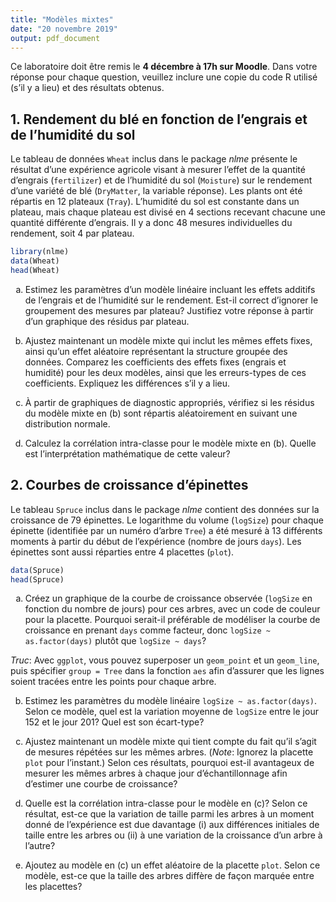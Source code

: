 ```yaml
---
title: "Modèles mixtes"
date: "20 novembre 2019"
output: pdf_document
---
```


Ce laboratoire doit être remis le **4 décembre à 17h sur Moodle**. Dans votre réponse pour chaque question, veuillez inclure une copie du code R utilisé (s'il y a lieu) et des résultats obtenus. 

## 1. Rendement du blé en fonction de l'engrais et de l'humidité du sol

Le tableau de données `Wheat` inclus dans le package *nlme* présente le résultat d'une expérience agricole visant à mesurer l'effet de la quantité d'engrais (`fertilizer`) et de l'humidité du sol (`Moisture`) sur le rendement d'une variété de blé (`DryMatter`, la variable réponse). Les plants ont été répartis en 12 plateaux (`Tray`). L'humidité du sol est constante dans un plateau, mais chaque plateau est divisé en 4 sections recevant chacune une quantité différente d'engrais. Il y a donc 48 mesures individuelles du rendement, soit 4 par plateau.

```r
library(nlme)
data(Wheat)
head(Wheat)
```


(a) Estimez les paramètres d'un modèle linéaire incluant les effets additifs de l'engrais et de l'humidité sur le rendement. Est-il correct d'ignorer le groupement des mesures par plateau? Justifiez votre réponse à partir d'un graphique des résidus par plateau.

(b) Ajustez maintenant un modèle mixte qui inclut les mêmes effets fixes, ainsi qu'un effet aléatoire représentant la structure groupée des données. Comparez les coefficients des effets fixes (engrais et humidité) pour les deux modèles, ainsi que les erreurs-types de ces coefficients. Expliquez les différences s'il y a lieu.

(c) À partir de graphiques de diagnostic appropriés, vérifiez si les résidus du modèle mixte en (b) sont répartis aléatoirement en suivant une distribution normale.

(d) Calculez la corrélation intra-classe pour le modèle mixte en (b). Quelle est l'interprétation mathématique de cette valeur?


## 2. Courbes de croissance d'épinettes

Le tableau `Spruce` inclus dans le package *nlme* contient des données sur la croissance de 79 épinettes. Le logarithme du volume (`logSize`) pour chaque épinette (identifiée par un numéro d'arbre `Tree`) a été mesuré à 13 différents moments à partir du début de l'expérience (nombre de jours `days`). Les épinettes sont aussi réparties entre 4 placettes (`plot`).

```r
data(Spruce)
head(Spruce)
```

(a) Créez un graphique de la courbe de croissance observée (`logSize` en fonction du nombre de jours) pour ces arbres, avec un code de couleur pour la placette. Pourquoi serait-il préférable de modéliser la courbe de croissance en prenant `days` comme facteur, donc `logSize ~ as.factor(days)` plutôt que `logSize ~ days`?

*Truc*: Avec `ggplot`, vous pouvez superposer un `geom_point` et un `geom_line`, puis spécifier `group = Tree` dans la fonction `aes` afin d'assurer que les lignes soient tracées entre les points pour chaque arbre.

(b) Estimez les paramètres du modèle linéaire `logSize ~ as.factor(days)`. Selon ce modèle, quel est la variation moyenne de `logSize` entre le jour 152 et le jour 201? Quel est son écart-type?

(c) Ajustez maintenant un modèle mixte qui tient compte du fait qu'il s'agit de mesures répétées sur les mêmes arbres. (*Note*: Ignorez la placette `plot` pour l'instant.) Selon ces résultats, pourquoi est-il avantageux de mesurer les mêmes arbres à chaque jour d'échantillonnage afin d'estimer une courbe de croissance? 

(d) Quelle est la corrélation intra-classe pour le modèle en (c)? Selon ce résultat, est-ce que la variation de taille parmi les arbres à un moment donné de l'expérience est due davantage (i) aux différences initiales de taille entre les arbres ou (ii) à une variation de la croissance d'un arbre à l'autre?

(e) Ajoutez au modèle en (c) un effet aléatoire de la placette `plot`. Selon ce modèle, est-ce que la taille des arbres diffère de façon marquée entre les placettes?

